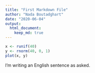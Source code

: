 ```yaml
---
title: "First Markdown File"
author: "Nada Boutadghart"
date: "2020-06-04"
output: 
  html_document:
    keep_md: true
---
```

```r
x <- runif(40)
y <- rnorm(40, 0, 1)
plot(x, y)
```

I'm writing an English sentence as asked.


